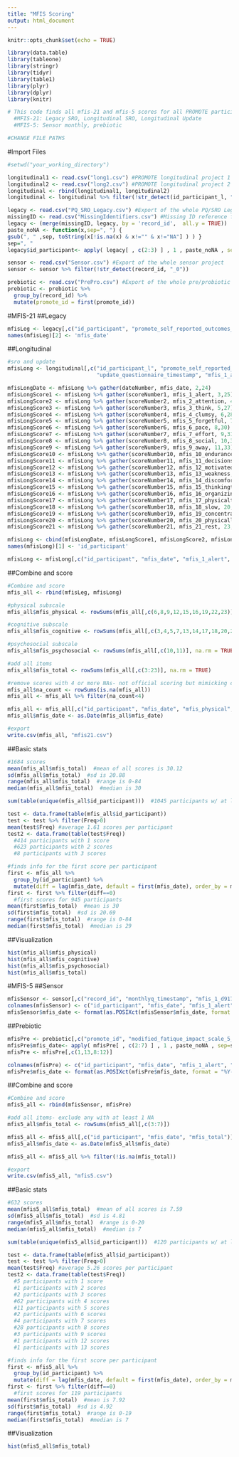 ```yaml
---
title: "MFIS Scoring"
output: html_document
---
```


```r
knitr::opts_chunk$set(echo = TRUE)
```
```r
library(data.table)
library(tableone)
library(stringr)
library(tidyr)
library(table1)
library(plyr)
library(dplyr)
library(knitr)

# This code finds all mfis-21 and mfis-5 scores for all PROMOTE participants
  #MFIS-21: Legacy SRO, Longitudinal SRO, Longitudinal Update
  #MFIS-5: Sensor monthly, prebiotic

#CHANGE FILE PATHS

```

#Import Files
```r
#setwd("your_working_directory")

longitudinal1 <- read.csv("long1.csv") #PROMOTE longitudinal project 1
longitudinal2 <- read.csv("long2.csv") #PROMOTE longitudinal project 2
longitudinal <- rbind(longitudinal1, longitudinal2)
longitudinal <- longitudinal %>% filter(!str_detect(id_participant_l, "_x"))

legacy <- read.csv("PQ_SRO_Legacy.csv") #Export of the whole PQ/SRO Legacy project
missingID <- read.csv("MissingIdentifiers.csv") #Missing ID reference file
legacy <- (merge(missingID, legacy, by = 'record_id',  all.y = TRUE))
paste_noNA <- function(x,sep=", ") {
gsub(", " ,sep, toString(x[!is.na(x) & x!="" & x!="NA"] ) ) }
sep=", "
legacy$id_participant<- apply( legacy[ , c(2:3) ] , 1 , paste_noNA , sep=sep)

sensor <- read.csv("Sensor.csv") #Export of the whole sensor project
sensor <- sensor %>% filter(!str_detect(record_id, "_0"))

prebiotic <- read.csv("PrePro.csv") #Export of the whole pre/probiotic project
prebiotic <- prebiotic %>%
  group_by(record_id) %>%
  mutate(promote_id = first(promote_id))


```

#MFIS-21
##Legacy
```r
mfisLeg <- legacy[,c("id_participant", "promote_self_reported_outcomes_timestamp", "mfis_1_alert", "mfis_2_attention", "mfis_3_think", "mfis_4_clumsy", "mfis_5_forgetful", "mfis_6_pace", "mfis_7_effort", "mfis_8_social", "mfis_9_away", "mfis_10_endurance", "mfis_11_decisions", "mfis_12_motivated", "mfis_13_weakness", "mfis_14_discomfort", "mfis_15_thinkingtasks", "mfis_16_organizing", "mfis_17_physicaltasks", "mfis_18_slow", "mfis_19_concentration", "mfis_20_physicallimit", "mfis_21_rest")]
names(mfisLeg)[2] <- 'mfis_date'

```

##Longitudinal
```r
#sro and update
mfisLong <- longitudinal[,c("id_participant_l", "promote_self_reported_outcomes_timestamp", "mfis_1_alert", "mfis_2_attention", "mfis_3_think", "mfis_4_clumsy", "mfis_5_forgetful", "mfis_6_pace", "mfis_7_effort", "mfis_8_social", "mfis_9_away", "mfis_10_endurance", "mfis_11_decisions", "mfis_12_motivated", "mfis_13_weakness", "mfis_14_discomfort", "mfis_15_thinkingtasks", "mfis_16_organizing", "mfis_17_physicaltasks", "mfis_18_slow", "mfis_19_concentration", "mfis_20_physicallimit", "mfis_21_rest",
                            "update_questionnaire_timestamp", "mfis_1_alert_a09009", "mfis_2_attention_240a6d", "mfis_3_think_0e5faa", "mfis_4_clumsy_7a36ec", "mfis_5_forgetful_d1ca7b", "mfis_6_pace_c52819", "mfis_7_effort_251423", "mfis_8_social_3966d9", "mfis_9_away_6582eb", "mfis_10_endurance_0af731", "mfis_11_decisions_51dc8d", "mfis_12_motivated_9ff989", "mfis_13_weakness_ff3d7e", "mfis_14_discomfort_4b9cfa", "mfis_15_thinkingtasks_d15a55", "mfis_16_organizing_229b1f", "mfis_17_physicaltasks_8a7d20", "mfis_18_slow_7e7753", "mfis_19_concentration_6fd272", "mfis_20_physicallimit_af05c8", "mfis_21_rest_dc44f0")]

mfisLongDate <- mfisLong %>% gather(dateNumber, mfis_date, 2,24)
mfisLongScore1 <- mfisLong %>% gather(scoreNumber1, mfis_1_alert, 3,25)
mfisLongScore2 <- mfisLong %>% gather(scoreNumber2, mfis_2_attention, 4,26)
mfisLongScore3 <- mfisLong %>% gather(scoreNumber3, mfis_3_think, 5,27)
mfisLongScore4 <- mfisLong %>% gather(scoreNumber4, mfis_4_clumsy, 6,28)
mfisLongScore5 <- mfisLong %>% gather(scoreNumber5, mfis_5_forgetful, 7,29)
mfisLongScore6 <- mfisLong %>% gather(scoreNumber6, mfis_6_pace, 8,30)
mfisLongScore7 <- mfisLong %>% gather(scoreNumber7, mfis_7_effort, 9,31)
mfisLongScore8 <- mfisLong %>% gather(scoreNumber8, mfis_8_social, 10,32)
mfisLongScore9 <- mfisLong %>% gather(scoreNumber9, mfis_9_away, 11,33)
mfisLongScore10 <- mfisLong %>% gather(scoreNumber10, mfis_10_endurance, 12,34)
mfisLongScore11 <- mfisLong %>% gather(scoreNumber11, mfis_11_decisions, 13,35)
mfisLongScore12 <- mfisLong %>% gather(scoreNumber12, mfis_12_motivated, 14,36)
mfisLongScore13 <- mfisLong %>% gather(scoreNumber13, mfis_13_weakness, 15,37)
mfisLongScore14 <- mfisLong %>% gather(scoreNumber14, mfis_14_discomfort, 16,38)
mfisLongScore15 <- mfisLong %>% gather(scoreNumber15, mfis_15_thinkingtasks, 17,39)
mfisLongScore16 <- mfisLong %>% gather(scoreNumber16, mfis_16_organizing, 18,40)
mfisLongScore17 <- mfisLong %>% gather(scoreNumber17, mfis_17_physicaltasks, 19,41)
mfisLongScore18 <- mfisLong %>% gather(scoreNumber18, mfis_18_slow, 20,42)
mfisLongScore19 <- mfisLong %>% gather(scoreNumber19, mfis_19_concentration, 21,43)
mfisLongScore20 <- mfisLong %>% gather(scoreNumber20, mfis_20_physicallimit, 22,44)
mfisLongScore21 <- mfisLong %>% gather(scoreNumber21, mfis_21_rest, 23,45)

mfisLong <- cbind(mfisLongDate, mfisLongScore1, mfisLongScore2, mfisLongScore3, mfisLongScore4, mfisLongScore5, mfisLongScore6, mfisLongScore7, mfisLongScore8, mfisLongScore9, mfisLongScore10, mfisLongScore11, mfisLongScore12, mfisLongScore13, mfisLongScore14, mfisLongScore15, mfisLongScore16, mfisLongScore17, mfisLongScore18, mfisLongScore19, mfisLongScore20, mfisLongScore21)
names(mfisLong)[1] <- 'id_participant'

mfisLong <- mfisLong[,c("id_participant", "mfis_date", "mfis_1_alert", "mfis_2_attention", "mfis_3_think", "mfis_4_clumsy", "mfis_5_forgetful", "mfis_6_pace", "mfis_7_effort", "mfis_8_social", "mfis_9_away", "mfis_10_endurance", "mfis_11_decisions", "mfis_12_motivated", "mfis_13_weakness", "mfis_14_discomfort", "mfis_15_thinkingtasks", "mfis_16_organizing", "mfis_17_physicaltasks", "mfis_18_slow", "mfis_19_concentration", "mfis_20_physicallimit", "mfis_21_rest")]

```

##Combine and score
```r
#Combine and score
mfis_all <- rbind(mfisLeg, mfisLong)

#physical subscale
mfis_all$mfis_physical <- rowSums(mfis_all[,c(6,8,9,12,15,16,19,22,23)], na.rm = TRUE)

#cognitive subscale
mfis_all$mfis_cognitive <- rowSums(mfis_all[,c(3,4,5,7,13,14,17,18,20,21)], na.rm = TRUE)

#psychosocial subscale
mfis_all$mfis_psychosocial <- rowSums(mfis_all[,c(10,11)], na.rm = TRUE)

#add all items
mfis_all$mfis_total <- rowSums(mfis_all[,c(3:23)], na.rm = TRUE)

#remove scores with 4 or more NAs- not official scoring but mimicking cesd scoring principles
mfis_all$na_count <- rowSums(is.na(mfis_all))
mfis_all <- mfis_all %>% filter(na_count<4)

mfis_all <- mfis_all[,c("id_participant", "mfis_date", "mfis_physical", "mfis_cognitive", "mfis_psychosocial", "mfis_total")]
mfis_all$mfis_date <- as.Date(mfis_all$mfis_date)

#export
write.csv(mfis_all, "mfis21.csv")

```

##Basic stats
```r
#1684 scores
mean(mfis_all$mfis_total)  #mean of all scores is 30.12
sd(mfis_all$mfis_total)  #sd is 20.88
range(mfis_all$mfis_total)  #range is 0-84
median(mfis_all$mfis_total)  #median is 30

sum(table(unique(mfis_all$id_participant)))  #1045 participants w/ at least 1 score

test <- data.frame(table(mfis_all$id_participant))
test <- test %>% filter(Freq>0)
mean(test$Freq) #average 1.61 scores per participant
test2 <- data.frame(table(test$Freq))
  #414 participants with 1 score
  #623 participants with 2 scores
  #8 participants with 3 scores

#finds info for the first score per participant
first <- mfis_all %>%
  group_by(id_participant) %>%
  mutate(diff = lag(mfis_date, default = first(mfis_date), order_by = mfis_date) - mfis_date)
first <- first %>% filter(diff==0)
  #first scores for 945 participants
mean(first$mfis_total)  #mean is 30
sd(first$mfis_total)  #sd is 20.69
range(first$mfis_total)  #range is 0-84
median(first$mfis_total)  #median is 29

```

##Visualization
```r
hist(mfis_all$mfis_physical)
hist(mfis_all$mfis_cognitive)
hist(mfis_all$mfis_psychosocial)
hist(mfis_all$mfis_total)

```

#MFIS-5
##Sensor
```r
mfisSensor <- sensor[,c("record_id", "monthlyq_timestamp", "mfis_1_d9173d", "mfis_2_d71f66", "mfis_3_8c1a00", "mfis_4_89f111", "mfis_5_d8acb1")]
colnames(mfisSensor) <- c("id_participant", "mfis_date", "mfis_1_alert", "mfis_9_away", "mfis_10_endurance", "mfis_17_physicaltasks", "mfis_19_concentration")
mfisSensor$mfis_date <- format(as.POSIXct(mfisSensor$mfis_date, format = "%Y-%m-%d %H:%M:%S"), "%Y-%m-%d")


```

##Prebiotic
```r
mfisPre <- prebiotic[,c("promote_id", "modified_fatique_impact_scale_5_items_mfis5_timestamp", "v1_survey_timestamp", "v2_survey_timestamp", "v3_survey_timestamp", "v4_survey_timestamp", "v5_survey_timestamp", "i_have_been_less_alert", "i_have_been_limited_in_my", "i_have_had_trouble_maintai", "i_have_been_less_able_to_c", "i_have_had_trouble_concent")]
mfisPre$mfis_date<- apply( mfisPre[ , c(2:7) ] , 1 , paste_noNA , sep=sep)
mfisPre <- mfisPre[,c(1,13,8:12)]

colnames(mfisPre) <- c("id_participant", "mfis_date", "mfis_1_alert", "mfis_9_away", "mfis_10_endurance", "mfis_17_physicaltasks", "mfis_19_concentration")
mfisPre$mfis_date <- format(as.POSIXct(mfisPre$mfis_date, format = "%Y-%m-%d %H:%M"), "%Y-%m-%d")

```

##Combine and score
```r
#Combine and score
mfis5_all <- rbind(mfisSensor, mfisPre)

#add all items- exclude any with at least 1 NA
mfis5_all$mfis_total <- rowSums(mfis5_all[,c(3:7)])

mfis5_all <- mfis5_all[,c("id_participant", "mfis_date", "mfis_total")]
mfis5_all$mfis_date <- as.Date(mfis5_all$mfis_date)

mfis5_all <- mfis5_all %>% filter(!is.na(mfis_total))

#export
write.csv(mfis5_all, "mfis5.csv")

```

##Basic stats
```r
#632 scores
mean(mfis5_all$mfis_total)  #mean of all scores is 7.59
sd(mfis5_all$mfis_total)  #sd is 4.81
range(mfis5_all$mfis_total)  #range is 0-20
median(mfis5_all$mfis_total)  #median is 7

sum(table(unique(mfis5_all$id_participant)))  #120 participants w/ at least 1 score

test <- data.frame(table(mfis5_all$id_participant))
test <- test %>% filter(Freq>0)
mean(test$Freq) #average 5.26 scores per participant
test2 <- data.frame(table(test$Freq))
  #5 participants with 1 score
  #1 participants with 2 scores
  #2 participants with 3 scores
  #62 participants with 4 scores
  #11 participants with 5 scores
  #2 participants with 6 scores
  #4 participants with 7 scores
  #28 participants with 8 scores
  #3 participants with 9 scores
  #1 participants with 12 scores
  #1 participants with 13 scores

#finds info for the first score per participant
first <- mfis5_all %>%
  group_by(id_participant) %>%
  mutate(diff = lag(mfis_date, default = first(mfis_date), order_by = mfis_date) - mfis_date)
first <- first %>% filter(diff==0)
  #first scores for 119 participants
mean(first$mfis_total)  #mean is 7.92
sd(first$mfis_total)  #sd is 4.92
range(first$mfis_total)  #range is 0-19
median(first$mfis_total)  #median is 7

```

##Visualization
```r
hist(mfis5_all$mfis_total)

```




